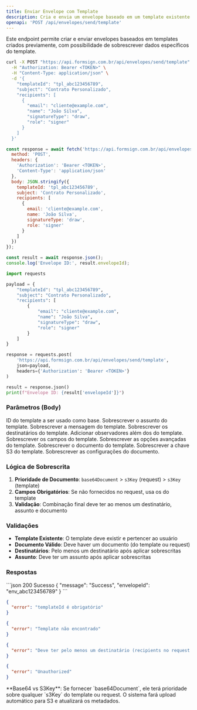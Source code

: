 ```yaml
---
title: Enviar Envelope com Template
description: Cria e envia um envelope baseado em um template existente.
openapi: 'POST /api/envelopes/send/template'
---
```


Este endpoint permite criar e enviar envelopes baseados em templates criados previamente, com possibilidade de sobrescrever dados específicos do template.

<CodeGroup dropdown>

```bash cURL
curl -X POST "https://api.formsign.com.br/api/envelopes/send/template" \
  -H "Authorization: Bearer <TOKEN>" \
  -H "Content-Type: application/json" \
  -d '{
    "templateId": "tpl_abc123456789",
    "subject": "Contrato Personalizado",
    "recipients": [
      {
        "email": "cliente@example.com",
        "name": "João Silva",
        "signatureType": "draw",
        "role": "signer"
      }
    ]
  }'
```

```javascript JavaScript
const response = await fetch('https://api.formsign.com.br/api/envelopes/send/template', {
  method: 'POST',
  headers: {
    'Authorization': 'Bearer <TOKEN>',
    'Content-Type': 'application/json'
  },
  body: JSON.stringify({
    templateId: 'tpl_abc123456789',
    subject: 'Contrato Personalizado',
    recipients: [
      {
        email: 'cliente@example.com',
        name: 'João Silva',
        signatureType: 'draw',
        role: 'signer'
      }
    ]
  })
});

const result = await response.json();
console.log('Envelope ID:', result.envelopeId);
```

```python Python
import requests

payload = {
    "templateId": "tpl_abc123456789",
    "subject": "Contrato Personalizado",
    "recipients": [
        {
            "email": "cliente@example.com",
            "name": "João Silva",
            "signatureType": "draw",
            "role": "signer"
        }
    ]
}

response = requests.post(
    'https://api.formsign.com.br/api/envelopes/send/template',
    json=payload,
    headers={'Authorization': 'Bearer <TOKEN>'}
)

result = response.json()
print(f"Envelope ID: {result['envelopeId']}")
```

</CodeGroup>

### Parâmetros (Body)

<ParamField body="templateId" type="string" required>ID do template a ser usado como base.</ParamField>
<ParamField body="subject" type="string">Sobrescrever o assunto do template.</ParamField>
<ParamField body="message" type="string">Sobrescrever a mensagem do template.</ParamField>
<ParamField body="recipients" type="array">Sobrescrever os destinatários do template.</ParamField>
<ParamField body="observers" type="array">Adicionar observadores além dos do template.</ParamField>
<ParamField body="fields" type="array">Sobrescrever os campos do template.</ParamField>
<ParamField body="advancedOptions" type="object">Sobrescrever as opções avançadas do template.</ParamField>
<ParamField body="base64Document" type="string">Sobrescrever o documento do template.</ParamField>
<ParamField body="s3Key" type="string">Sobrescrever a chave S3 do template.</ParamField>
<ParamField body="documentSettings" type="object">Sobrescrever as configurações do documento.</ParamField>

### Lógica de Sobrescrita

1. **Prioridade de Documento**: `base64Document` > `s3Key` (request) > `s3Key` (template)
2. **Campos Obrigatórios**: Se não fornecidos no request, usa os do template
3. **Validação**: Combinação final deve ter ao menos um destinatário, assunto e documento

### Validações

- **Template Existente**: O template deve existir e pertencer ao usuário
- **Documento Válido**: Deve haver um documento (do template ou request)
- **Destinatários**: Pelo menos um destinatário após aplicar sobrescritas
- **Assunto**: Deve ter um assunto após aplicar sobrescritas

### Respostas

<ResponseExample>
```json 200 Sucesso
{ 
  "message": "Success",
  "envelopeId": "env_abc123456789"
}
```

```json 400 Template Inválido
{ 
  "error": "templateId é obrigatório" 
}
```

```json 404 Template Não Encontrado
{ 
  "error": "Template não encontrado" 
}
```

```json 400 Dados Inválidos
{ 
  "error": "Deve ter pelo menos um destinatário (recipients no request ou no template)" 
}
```

```json 401 Não Autorizado
{ 
  "error": "Unauthorized" 
}
```
</ResponseExample>

<Tip>
**Base64 vs S3Key**: Se fornecer `base64Document`, ele terá prioridade sobre qualquer `s3Key` do template ou request. O sistema fará upload automático para S3 e atualizará os metadados.
</Tip>